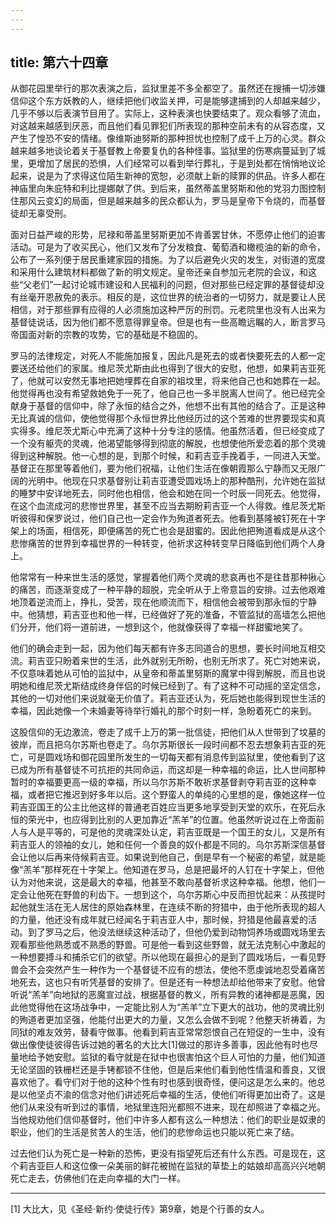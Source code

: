 ```yaml
---
---
---
```

title: 第六十四章
---




从御花园里举行的那次表演之后，监狱里差不多全都空了。虽然还在搜捕一切涉嫌信仰这个东方妖教的人，继续把他们收监关押，可是能够逮捕到的人却越来越少，几乎不够以后表演节目用了。实际上，这种表演也快要结束了。观众看够了流血，对这越来越感到厌恶，而且他们看见罪犯们所表现的那种空前未有的从容态度，又产生了惶恐不安的情绪。像维斯迪努斯的那种担忧也控制了成千上万的心灵。群众越来越多地谈论着关于基督教上帝要复仇的各种怪事。监狱里的伤寒病蔓延到了城里，更增加了居民的恐惧，人们经常可以看到举行葬礼，于是到处都在悄悄地议论起来，说是为了求得这位陌生新神的宽恕，必须献上新的赎罪的供品。许多人都在神庙里向朱庇特和利比提娜献了供。到后来，虽然蒂盖里努斯和他的党羽力图控制住那风云变幻的局面，但是越来越多的民众都认为，罗马是皇帝下令烧的，而基督徒却无辜受刑。

面对日益严峻的形势，尼禄和蒂盖里努斯更加不肯善罢甘休，不愿停止他们的迫害活动。可是为了收买民心，他们又发布了分发粮食、葡萄酒和橄榄油的新的命令，公布了一系列便于居民重建家园的措施。为了以后避免火灾的发生，对街道的宽度和采用什么建筑材料都做了新的明文规定。皇帝还亲自参加元老院的会议，和这些“父老们”一起讨论城市建设和人民福利的问题，但对那些已经定罪的基督徒却没有丝毫开恩赦免的表示。相反的是，这位世界的统治者的一切努力，就是要让人民相信，对于那些罪有应得的人必须施加这种严厉的刑罚。元老院里也没有人出来为基督徒说话，因为他们都不愿意得罪皇帝。但是也有一些高瞻远瞩的人，断言罗马帝国面对新的宗教的攻势，它的基础是不稳固的。

罗马的法律规定，对死人不能施加报复，因此凡是死去的或者快要死去的人都一定要送还给他们的家属。维尼茨尤斯由此也得到了很大的安慰，他想，如果莉吉亚死了，他就可以安然无事地把她埋葬在自家的祖坟里，将来他自己也和她葬在一起。他觉得再也没有希望救她免于一死了，他自己也一多半脱离人世间了。他已经完全献身于基督的信仰中，除了永恒的结合之外，他想不出有其他的结合了。正是这种无比真诚的信仰，使他觉得那个永恒世界比他经历过的这个苦难的世界要现实和真实得多。维尼茨尤斯心中充满了这种十分专注的感情。他虽然活着，但已经变成了一个没有躯壳的灵魂，他渴望能够得到彻底的解脱，也想使他所爱恋着的那个灵魂得到这种解脱。他一心想的是，到那个时候，和莉吉亚手挽着手，一同进入天堂。基督正在那里等着他们，要为他们祝福，让他们生活在像朝霞那么宁静而又无限广阔的光明中。他现在只求基督别让莉吉亚遭受圆戏场上的那种酷刑，允许她在监狱的睡梦中安详地死去，同时他也相信，他会和她在同一个时辰一同死去。他觉得，在这个血流成河的悲惨世界里，甚至不应当去期盼莉吉亚一个人得救。维尼茨尤斯听彼得和保罗说过，他们自己也一定会作为殉道者死去。他看到基隆被钉死在十字架上的场面，相信死，即便痛苦的死亡也会是甜蜜的。因此他把殉道看成是从这个悲惨痛苦的世界到幸福世界的一种转变，他祈求这种转变早日降临到他们两个人身上。

他常常有一种来世生活的感觉，掌握着他们两个灵魂的悲哀再也不是往昔那种揪心的痛苦，而逐渐变成了一种平静的超脱，完全听从于上帝意旨的安排。过去他艰难地顶着逆流而上，挣扎，受苦，现在他顺流而下，相信他会被带到那永恒的宁静中。他猜想，莉吉亚也和他一样，已经做好了死的准备，不管监狱的高墙怎么把他们分开，他们将一道前进，一想到这个，他就像获得了幸福一样甜蜜地笑了。

他们的确会走到一起，因为他们每天都有许多志同道合的思想，要长时间地互相交流。莉吉亚只盼着来世的生活，此外就别无所盼，也别无所求了。死亡对她来说，不仅意味着她从可怕的监狱中，从皇帝和蒂盖里努斯的魔掌中得到解脱，而且也说明她和维尼茨尤斯结成终身伴侣的时候已经到了。有了这种不可动摇的坚定信念，其他的一切对他们来说就毫无价值了。莉吉亚还认为，死后她也能得到现世生活的幸福，因此她像一个未婚妻等待举行婚礼的那个时刻一样，急盼着死亡的来到。

这股信仰的无边激流，卷走了成千上万的第一批信徒，把他们从人世带到了坟墓的彼岸，而且把乌尔苏斯也卷走了。乌尔苏斯很长一段时间都不忍去想象莉吉亚的死亡，可是圆戏场和御花园里所发生的一切每天都有消息传到监狱里，使他看到了这已成为所有基督徒不可抗拒的共同命运，而这却是一种幸福的命运，比人世间那种暂时的幸福要更高一级的幸福，所以乌尔苏斯不敢祈求基督剥夺莉吉亚的这种幸福，或者把它推迟到好多年以后。这个野蛮人的单纯的心里想的是，像她这样一位莉吉亚国王的公主比他这样的普通老百姓应当更多地享受到天堂的欢乐，在死后永恒的荣光中，也应得到比别的人更加靠近“羔羊”的位置。他虽然听说过在上帝面前人与人是平等的，可是他的灵魂深处认定，莉吉亚既是一个国王的女儿，又是所有莉吉亚人的领袖的女儿，她和任何一个善良的奴仆都是不同的。乌尔苏斯深信基督会让他以后再来侍候莉吉亚。如果说到他自己，倒是早有一个秘密的希望，就是能像“羔羊”那样死在十字架上。他知道在罗马，总是把最坏的人钉在十字架上，但他认为对他来说，这是最大的幸福，他甚至不敢向基督祈求这种幸福。他想，他们一定会让他死在野兽的利齿下。一想到这个，乌尔苏斯心中反而担忧起来：从孩提时起他就生活在无人居住的原始森林里，在连续不断的狩猎中，由于他所表现的超人的力量，他还没有成年就已经闻名于莉吉亚人中，那时候，狩猎是他最喜爱的活动。到了罗马之后，他没法继续这种活动了，但他仍爱到动物饲养场或圆戏场里去观看那些他熟悉或不熟悉的野兽。可是他一看到这些野兽，就无法克制心中激起的一种想要搏斗和捕杀它们的欲望。所以他现在最担心的是到了圆戏场后，一看见野兽会不会突然产生一种作为一个基督徒不应有的想法，使他不愿虔诚地忍受着痛苦地死去，这也只有听凭基督的安排了。但是还有一种想法却给他带来了安慰。他曾听说“羔羊”向地狱的恶魔宣过战，根据基督的教义，所有异教的诸神都是恶魔，因此他觉得他在这场战争中，一定能比别人为“羔羊”立下更大的战功，他的灵魂比别的殉道者更加坚强，他能付出更大的力量，又怎么会做不到呢？他整天祈祷着，为同狱的难友效劳，替看守做事。他看到莉吉亚常常怨恨自己在短促的一生中，没有做出像使徒彼得告诉过她的著名的大比大[1]做过的那许多善事，因此他有时也尽量地给予她安慰。监狱的看守就是在狱中也很害怕这个巨人可怕的力量，他们知道无论坚固的铁栅栏还是手铐都锁不住他，但是后来他们看到他性情温和善良，又很喜欢他了。看守们对于他的这种个性有时也感到很奇怪，便问这是怎么来的。他总是以他坚贞不渝的信念对他们讲述死后幸福的生活，使他们听得更加出奇了。这是他们从来没有听到过的事情，地狱里连阳光都照不进来，现在却照进了幸福之光。当他规劝他们信仰基督时，他们中许多人都有这么一种想法：他们的职业是奴隶的职业，他们的生活是贫苦人的生活，他们的悲惨命运也只能以死亡来了结。

过去他们认为死亡是一种新的恐怖，更没有指望死后还有什么东西。可是现在，这个莉吉亚巨人和这位像一朵美丽的鲜花被抛在监狱的草垫上的姑娘却高高兴兴地朝死亡走去，仿佛他们在走向幸福的大门一样。



* * *



[1] 大比大，见《圣经·新约·使徒行传》第9章，她是个行善的女人。